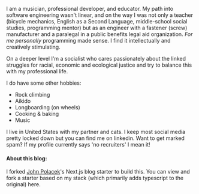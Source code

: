 
I am a musician, professional developer, and educator.
My path into software engineering wasn't linear, and on the way I was not only a teacher (bicycle mechanics, English as a Second Language, middle-school social studies, programming mentor) but as an engineer with a fastener (screw) manufacturer and a paralegal in a public benefits legal aid organization. _For me personally_ programming made sense. I find it intellectually and creatively stimulating.

On a deeper level I'm a socialist who cares passionately about the linked struggles for racial, economic and ecological justice and try to balance this with my professional life.

I do have some other hobbies:

- Rock climbing
- Aikido
- Longboarding (on wheels)
- Cooking & baking
- Music

I live in United States with my partner and cats.
I keep most social media pretty locked down but you can find me on <Link external href="https://linkedin.com/in/erikdstock">linkedin</Link>.
Want to get marked spam? If my profile currently says 'no recruiters' I mean it!

#### About this blog:

I forked [John Polacek](http://johnpolacek.com/)'s <Link external href="https://nextjs.org">Next.js</Link> blog starter to build this.
You can view and fork a starter based on my stack (which primarily adds typescript to the original) <Link external href="https://nextjs-mdx-themeui-ts-starter.erikdstock.vercel.app" >here</Link>.
